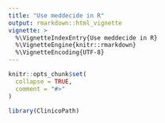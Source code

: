```yaml
---
title: "Use meddecide in R"
output: rmarkdown::html_vignette
vignette: >
  %\VignetteIndexEntry{Use meddecide in R}
  %\VignetteEngine{knitr::rmarkdown}
  %\VignetteEncoding{UTF-8}
---
```


```r
knitr::opts_chunk$set(
  collapse = TRUE,
  comment = "#>"
)
```

```r
library(ClinicoPath)
```
